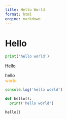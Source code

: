```yaml
---
title: Hello World
format: html
engine: markdown
---
```


# Hello

```python
print('hello world')
```

<html>
<body>
<p>Hello</p>
</body>
<div>hello</div>
<div class="hello">world</div>
<style>
.hello {
  color: orange;
}
</style>
<script>
console.log('hello world')
</script>
</html>

<script>
consol
</script>


```javascript
console.log('hello world')
```


```python
def hello():
  print('hello world')
```

```python
hello()
```
